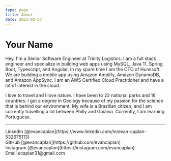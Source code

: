 ```yaml
---
type: page
title: About
date: 2023-02-27
---
```


# Your Name

Hey, I'm a Senior Software Engineer at Trinity Logistics. I am a full stack engineer and specialize in building web apps using MySQL, Java 11, Spring Boot, Typescript, and Angular.
In my spare time I am the CTO of Humisoft. We are building a mobile app using Amazon Amplify, Amazon DynamoDB, and Amazon AppSync. I am an AWS Certified Cloud Practitioner and have a lot of interest in the cloud.

I love to travel and I love nature. I have been to 22 national parks and 16 countries. I got a degree in Geology because of my passion for the science that is behind our environment. My wife is a Brazilian citizen, and I am currently travelling a lot between Philly and Goiânia.
Currently, I am learning Portuguese.

---

<div>
  <div>LinkedIn [@evancaplan](https://www.linkedin.com/in/evan-caplan-532675113)</div>
  <div>GitHub [@evancaplan](https://github.com/evancaplan)</div>
  <div>Instagram [@evancaplan](https://instagram.com/evancaplan)</div>
  <div>Email ecaplan31@gmail.com</div>
</div>
